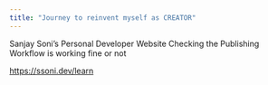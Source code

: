 ```yaml
---
title: "Journey to reinvent myself as CREATOR"
---
```


Sanjay Soni's Personal Developer Website
Checking the Publishing Workflow is working fine or not

<https://ssoni.dev/learn>
